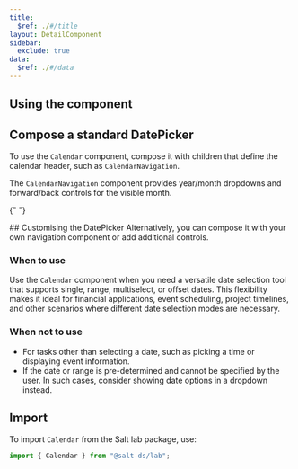 ```yaml
---
title:
  $ref: ./#/title
layout: DetailComponent
sidebar:
  exclude: true
data:
  $ref: ./#/data
---
```


## Using the component

## Compose a standard DatePicker

To use the `Calendar` component, compose it with children that define the calendar header, such as `CalendarNavigation`.

The `CalendarNavigation` component provides year/month dropdowns and forward/back controls for the visible month.

<LivePreview componentName="calendar" exampleName="Single" />

{" "}

<LivePreview componentName="calendar" exampleName="CustomHeader">
  ## Customising the DatePicker Alternatively, you can compose it with your own
  navigation component or add additional controls.
</LivePreview>

### When to use

Use the `Calendar` component when you need a versatile date selection tool that supports single, range, multiselect, or offset dates. This flexibility makes it ideal for financial applications, event scheduling, project timelines, and other scenarios where different date selection modes are necessary.

### When not to use

- For tasks other than selecting a date, such as picking a time or displaying event information.
- If the date or range is pre-determined and cannot be specified by the user. In such cases, consider showing date options in a dropdown instead.

## Import

To import `Calendar` from the Salt lab package, use:

```js
import { Calendar } from "@salt-ds/lab";
```
